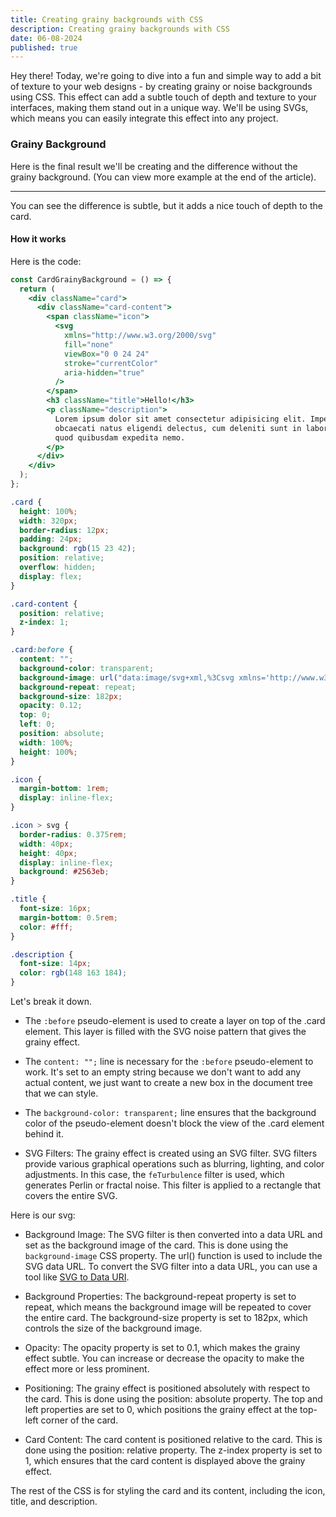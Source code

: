 ```yaml
---
title: Creating grainy backgrounds with CSS
description: Creating grainy backgrounds with CSS
date: 06-08-2024
published: true
---
```



<Demo />

Hey there! Today, we're going to dive into a fun and simple way to add a bit of texture to your web designs - by creating grainy or noise backgrounds using CSS. This effect can add a subtle touch of depth and texture to your interfaces, making them stand out in a unique way. We'll be using SVGs, which means you can easily integrate this effect into any project.

### Grainy Background

Here is the final result we'll be creating and the difference without the grainy background. (You can view more example at the end of the article).

---

You can see the difference is subtle, but it adds a nice touch of depth to the card.

#### How it works
Here is the code:

```jsx
const CardGrainyBackground = () => {
  return (
    <div className="card">
      <div className="card-content">
        <span className="icon">
          <svg
            xmlns="http://www.w3.org/2000/svg"
            fill="none"
            viewBox="0 0 24 24"
            stroke="currentColor"
            aria-hidden="true"
          />
        </span>
        <h3 className="title">Hello!</h3>
        <p className="description">
          Lorem ipsum dolor sit amet consectetur adipisicing elit. Impedit ex
          obcaecati natus eligendi delectus, cum deleniti sunt in labore nihil
          quod quibusdam expedita nemo.
        </p>
      </div>
    </div>
  );
};
```
```css
.card {
  height: 100%;
  width: 320px;
  border-radius: 12px;
  padding: 24px;
  background: rgb(15 23 42);
  position: relative;
  overflow: hidden;
  display: flex;
}

.card-content {
  position: relative;
  z-index: 1;
}

.card:before {
  content: "";
  background-color: transparent;
  background-image: url("data:image/svg+xml,%3Csvg xmlns='http://www.w3.org/2000/svg' viewBox='0 0 600 600'%3E%3Cfilter id='a'%3E%3CfeTurbulence type='fractalNoise' baseFrequency='.65' numOctaves='3' stitchTiles='stitch'/%3E%3C/filter%3E%3Crect width='100%25' height='100%25' filter='url(%23a)'/%3E%3C/svg%3E");
  background-repeat: repeat;
  background-size: 182px;
  opacity: 0.12;
  top: 0;
  left: 0;
  position: absolute;
  width: 100%;
  height: 100%;
}

.icon {
  margin-bottom: 1rem;
  display: inline-flex;
}

.icon > svg {
  border-radius: 0.375rem;
  width: 40px;
  height: 40px;
  display: inline-flex;
  background: #2563eb;
}

.title {
  font-size: 16px;
  margin-bottom: 0.5rem;
  color: #fff;
}

.description {
  font-size: 14px;
  color: rgb(148 163 184);
}
```

Let's break it down.

- The `:before` pseudo-element is used to create a layer on top of the .card element. This layer is filled with the SVG noise pattern that gives the grainy effect.

- The `content: "";` line is necessary for the `:before` pseudo-element to work. It's set to an empty string because we don't want to add any actual content, we just want to create a new box in the document tree that we can style.

- The `background-color: transparent;` line ensures that the background color of the pseudo-element doesn't block the view of the .card element behind it.

- SVG Filters: The grainy effect is created using an SVG filter. SVG filters provide various graphical operations such as blurring, lighting, and color adjustments. In this case, the `feTurbulence` filter is used, which generates Perlin or fractal noise. This filter is applied to a rectangle that covers the entire SVG.

Here is our svg:

- Background Image: The SVG filter is then converted into a data URL and set as the background image of the card. This is done using the `background-image` CSS property. The url() function is used to include the SVG data URL. To convert the SVG filter into a data URL, you can use a tool like [SVG to Data URI](https://yoksel.github.io/url-encoder/).

- Background Properties: The background-repeat property is set to repeat, which means the background image will be repeated to cover the entire card. The background-size property is set to 182px, which controls the size of the background image.

- Opacity: The opacity property is set to 0.1, which makes the grainy effect subtle. You can increase or decrease the opacity to make the effect more or less prominent.

- Positioning: The grainy effect is positioned absolutely with respect to the card. This is done using the position: absolute property. The top and left properties are set to 0, which positions the grainy effect at the top-left corner of the card.

- Card Content: The card content is positioned relative to the card. This is done using the position: relative property. The z-index property is set to 1, which ensures that the card content is displayed above the grainy effect.

The rest of the CSS is for styling the card and its content, including the icon, title, and description.

